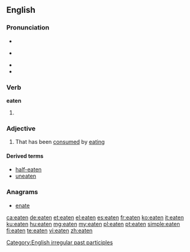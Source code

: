 ==English==

===Pronunciation===
* {{IPA|/ˈiːt(ə)n/}}
* {{a|GenAm}} {{IPA|/ˈiʔn̩}}
* {{audio|en-us-eaten.ogg|Audio (US)}}
* {{rhymes|iːtən}}

===Verb===
'''eaten'''

# {{past participle of|eat}}

===Adjective===
{{en-adj}}

# {{context|especially in combination}} That has been [[consumed]] by [[eating]]

====Derived terms====
* [[half-eaten]]
* [[uneaten]]

===Anagrams===
* [[enate#English|enate]]

[[Category:English irregular past participles]]

[[ca:eaten]]
[[de:eaten]]
[[et:eaten]]
[[el:eaten]]
[[es:eaten]]
[[fr:eaten]]
[[ko:eaten]]
[[it:eaten]]
[[ku:eaten]]
[[hu:eaten]]
[[mg:eaten]]
[[my:eaten]]
[[pl:eaten]]
[[pt:eaten]]
[[simple:eaten]]
[[fi:eaten]]
[[te:eaten]]
[[vi:eaten]]
[[zh:eaten]]